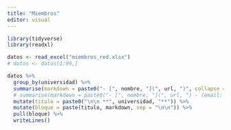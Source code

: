 ```yaml
---
title: "Miembros"
editor: visual
---
```


<link rel="stylesheet" href="style/estilo.css">

```r

library(tidyverse)
library(readxl)

datos <- read_excel("miembros_red.xlsx")
# datos <- datos[1:99,]

datos %>%
  group_by(universidad) %>%
  summarise(markdown = paste0("- [", nombre, "](", url, ")", collapse = "\n")) %>%
  # summarise(markdown = paste0("- [", nombre, "](", url, ") - (email: ", email, ")", collapse = "\n")) %>%
  mutate(titulo = paste0("\n\n **", universidad, "**")) %>%
  mutate(bloque = paste(titulo, markdown, sep = "\n\n")) %>%
  pull(bloque) %>%
  writeLines()

```

